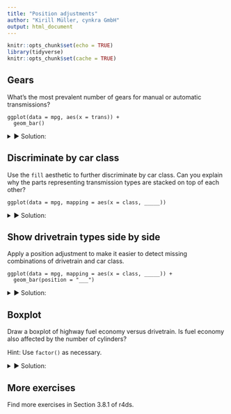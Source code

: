 ```yaml
---
title: "Position adjustments"
author: "Kirill Müller, cynkra GmbH"
output: html_document
---
```


```r
knitr::opts_chunk$set(echo = TRUE)
library(tidyverse)
knitr::opts_chunk$set(cache = TRUE)
```

## Gears

What's the most prevalent number of gears for manual or automatic transmissions?

```
ggplot(data = mpg, aes(x = trans)) +
  geom_bar()
```

<details>
<summary>&#x25BA; Solution:</summary>
Transmission type and number of gears are encoded in the same variable, a simple bar plot helps:

```r
ggplot(data = mpg) +
  geom_bar(mapping = aes(x = trans))
```

Visual inspection reveals that it's four gears for automatic, and five gears for manual transmission.
</details>

## Discriminate by car class

Use the `fill` aesthetic to further discriminate by car class.
Can you explain why the parts representing transmission types are stacked on top of each other?

```
ggplot(data = mpg, mapping = aes(x = class, _____))
```

<details>
<summary>&#x25BA; Solution:</summary>
```r
ggplot(data = mpg) +
  geom_bar(mapping = aes(x = class, fill = trans))
```

The default value for the `position` argument to `geom_bar()` is `"stack"`.
This means that related geoms are stacked on top of each other.
</details>


## Show drivetrain types side by side

Apply a position adjustment to make it easier to detect missing combinations of drivetrain and car class.

```
ggplot(data = mpg, mapping = aes(x = class, _____)) +
  geom_bar(position = "___")
```

<details>
<summary>&#x25BA; Solution:</summary>
```r
ggplot(data = mpg) +
  geom_bar(
    aes(x = class, fill = trans), 
    position = "dodge"
  )
```

To use uniform width, specify `position_dodge(preserve = "single")`:

```r
ggplot(data = mpg) +
  geom_bar(
    aes(x = class, fill = trans), 
    position = position_dodge(preserve = "single")
  )
```
</details>

## Boxplot

Draw a boxplot of highway fuel economy versus drivetrain. Is fuel economy also affected by the number of cylinders?

Hint: Use `factor()` as necessary.

<details>
<summary>&#x25BA; Solution:</summary>
I'm using liters per 100 km as measure for fuel economy here.

```r
ggplot(data = mpg) +
  geom_boxplot(mapping = aes(x = drv, y = 235 / hwy))
```

Forward drivetrains seem much more economical. Does the number of cylinders play a role? I'll try the "fill" aesthetic:

```r
ggplot(data = mpg) +
  geom_boxplot(mapping = aes(x = drv, y = 235 / hwy, fill = cyl))
```

No dice. Do I also need `group =` ?

```r
ggplot(data = mpg) +
  geom_boxplot(
    mapping = aes(
      x = drv,
      y = 235 / hwy,
      fill = cyl,
      group = cyl
    )
  )
```

The legend reveals that `cyl` is a continuous variable. I'll use its categorical equivalent, because the range is very limited.

```r
ggplot(data = mpg) +
  geom_boxplot(
    mapping = aes(
      x = drv,
      y = 235 / hwy,
      fill = factor(cyl)
    )
  )
```

The default `position` setting looks good, we use `position_dodge(preserve = "single")` again for uniform width:

```r
ggplot(data = mpg) +
  geom_boxplot(
    mapping = aes(
      x = drv,
      y = 235 / hwy,
      fill = factor(cyl)
    ),
    position = position_dodge(preserve = "single")
  )
```

Doesn't look useful.
</details>

## More exercises

Find more exercises in Section 3.8.1 of r4ds.
